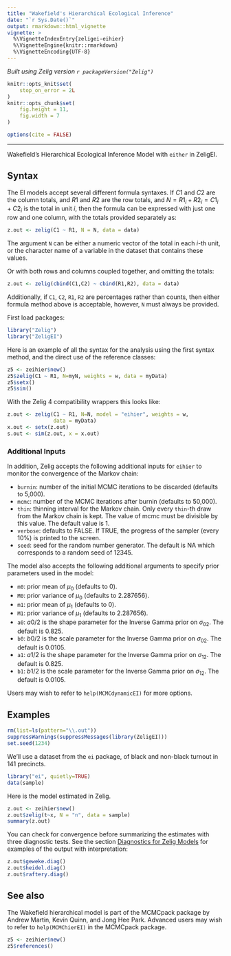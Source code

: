 ```yaml
---
title: "Wakefield's Hierarchical Ecological Inference"
date: "`r Sys.Date()`"
output: rmarkdown::html_vignette
vignette: >
  %\VignetteIndexEntry{zeligei-eihier}
  %\VignetteEngine{knitr::rmarkdown}
  %\VignetteEncoding{UTF-8}
---
```


*Built using Zelig version `r packageVersion("Zelig")`*

```r
knitr::opts_knit$set(
    stop_on_error = 2L
)
knitr::opts_chunk$set(
    fig.height = 11,
    fig.width = 7
)

options(cite = FALSE)
```
---

Wakefield's Hierarchical Ecological Inference Model with `either` in ZeligEI.

Syntax
------

The EI models accept several different formula syntaxes.  If $C1$ and $C2$ are the column totals, and $R1$ and $R2$ are the row totals, and $N=R1_i + R2_i = C1_i + C2_i$ is the total in unit $i$, then the formula can be expressed with just one row and one column, with the totals provided separately as:

```r
z.out <- zelig(C1 ~ R1, N = N, data = data)
```

The argument `N` can be either a numeric vector of the total in each *i*-th unit, or the character name of a variable in the dataset that contains these values.

Or with both rows and columns coupled together, and omitting the totals:

```r
z.out <- zelig(cbind(C1,C2) ~ cbind(R1,R2), data = data)
```

Additionally, if `C1`, `C2`, `R1`, `R2` are percentages rather than counts, then either formula method above is acceptable, however, `N` must always be provided.

First load packages:

```r
library("Zelig")
library("ZeligEI")
```

Here is an example of all the syntax for the analysis using the first syntax method, and the direct use of the reference classes:

```r
z5 <- zeihier$new()
z5$zelig(C1 ~ R1, N=myN, weights = w, data = myData)
z5$setx()
z5$sim()
```

With the Zelig 4 compatibility wrappers this looks like:

```r
z.out <- zelig(C1 ~ R1, N=N, model = "eihier", weights = w,
               data = myData)
x.out <- setx(z.out)
s.out <- sim(z.out, x = x.out)
```

### Additional Inputs

In addition, Zelig accepts the following additional inputs for `eihier` to monitor the convergence of the Markov chain:

* `burnin`: number of the initial MCMC iterations to be discarded (defaults to 5,000).
* `mcmc`: number of the MCMC iterations after burnin (defaults to 50,000).
* `thin`: thinning interval for the Markov chain. Only every `thin`-th draw from the Markov chain is kept. The value of mcmc must be divisible by this value. The default value is 1.
* `verbose`: defaults to FALSE. If TRUE, the progress of the sampler (every 10%) is printed to the screen.
* `seed`: seed for the random number generator. The default is NA which corresponds to a random seed of 12345.

The model also accepts the following additional arguments to specify prior parameters used in the model:

* `m0`: prior mean of $\mu_0$ (defaults to 0).
* `M0`: prior variance of $\mu_0$ (defaults to 2.287656).
* `m1`: prior mean of $\mu_1$ (defaults to 0).
* `M1`: prior variance of $\mu_1$ (defaults to 2.287656).
* `a0`: $a0/2$ is the shape parameter for the Inverse Gamma prior on $\sigma_{02}$. The default is 0.825.
* `b0`: $b0/2$ is the scale parameter for the Inverse Gamma prior on $\sigma_{02}$. The default is 0.0105.
* `a1`: $a1/2$ is the shape parameter for the Inverse Gamma prior on $\sigma_{12}$. The default is 0.825.
* `b1`: $b1/2$ is the scale parameter for the Inverse Gamma prior on $\sigma_{12}$. The default is 0.0105.

Users may wish to refer to `help(MCMCdynamicEI)` for more options.

Examples
------

```r
rm(list=ls(pattern="\\.out"))
suppressWarnings(suppressMessages(library(ZeligEI)))
set.seed(1234)
```

We'll use a dataset from the `ei` package, of black and non-black turnout in 141 precincts.
```r
library("ei", quietly=TRUE)
data(sample)
```

Here is the model estimated in Zelig.
```r
z.out <- zeihier$new()
z.out$zelig(t~x, N = "n", data = sample)
summary(z.out)
```

You can check for convergence before summarizing the estimates with three diagnostic tests.  See the section [Diagnostics for Zelig Models](diagnostics.html) for examples of the output with interpretation:

```r
z.out$geweke.diag()
z.out$heidel.diag()
z.out$raftery.diag()
```

See also
------

The Wakefield hierarchical model is part of the MCMCpack package by Andrew Martin, Kevin Quinn, and Jong Hee Park. Advanced users may wish to refer to
`help(MCMChierEI)` in the MCMCpack package.

```r
z5 <- zeihier$new()
z5$references()
```
